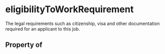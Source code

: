 # eligibilityToWorkRequirement

The legal requirements such as citizenship, visa and other documentation required for an applicant to this job.

## Property of



